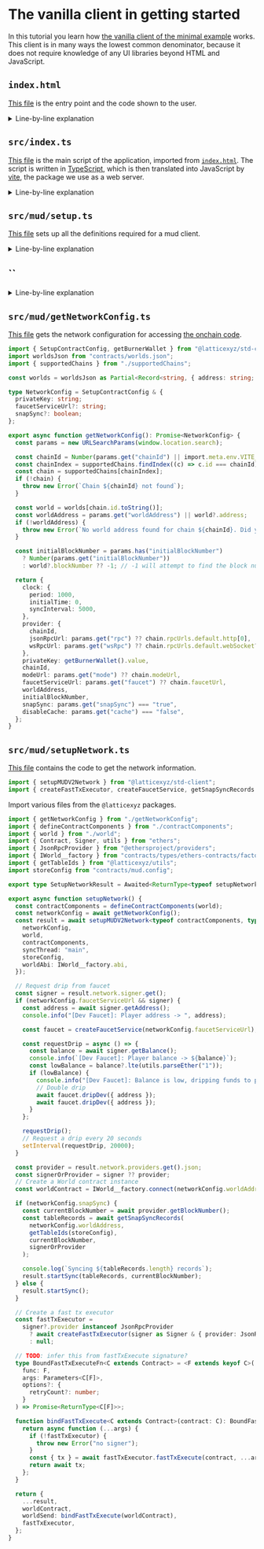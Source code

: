 # The vanilla client in getting started

In this tutorial you learn how [the vanilla client of the minimal example](https://github.com/latticexyz/mud/tree/main/templates/vanilla) works.
This client is in many ways the lowest common denominator, because it does not require knowledge of any UI libraries beyond HTML and JavaScript.

## `index.html`

[This file](https://github.com/latticexyz/mud/blob/main/templates/vanilla/packages/client/index.html) is the entry point and the code shown to the user.

<details>

<summary>Line-by-line explanation</summary>

```html
<!DOCTYPE html>
<html lang="en">
  <head>
    <meta charset="UTF-8" />
    <meta name="viewport" content="width=device-width, initial-scale=1.0" />
    <title>a minimal MUD client</title>
  </head>
</html>
```

This is a standard boilerplate [HTML header](https://www.w3schools.com/html/html_head.asp).

```html
<body>
  <script type="module" src="/src/index.ts"></script>
</body>
```

This [`script` tag](https://www.w3schools.com/html/html_scripts.asp) executes [the main script for the application](#srcindexts).

```html
<div>
  <div>Counter: <span id="counter">0</span></div>
</div>
```

This [`span` tag](https://www.w3schools.com/tags/tag_span.asp) creates a span called `counter`, whose value can then be updated from the JavaScript code.

```html
      <button onclick="window.increment()">Increment</button>
    </div>
```

This button calls the function defined in [`src/index.ts`](#srcindexts).

```html
  </body>
</html>
```

Standard end of HTML tags.

</details>

## `src/index.ts`

[This file](https://github.com/latticexyz/mud/blob/main/templates/vanilla/packages/client/src/index.ts) is the main script of the application, imported from [`index.html`](#indexhtml).
The script is written in [TypeScript](https://www.typescriptlang.org/), which is then translated into JavaScript by [vite](https://vitejs.dev/), the package we use as a web server.

<details>

<summary>Line-by-line explanation</summary>

```typescript
import { mount as mountDevTools } from "@latticexyz/dev-tools";
```

We are getting the `mount` function from [`@latticexyz/dev-tools`](https://www.npmjs.com/package/@latticexyz/dev-tools), an NPM package.
This function creates the area on the right of the browser window that includes information about MUD.

```typescript
import { setup } from "./mud/setup";
```

The code generated by mud is located in [the `src/mud` directory](https://github.com/latticexyz/mud/tree/main/templates/vanilla/packages/client/src/mud).
The main setup code resides in [`src/mud/setup.ts`](#srcmudsetupts).
The function to call in that file is `setup`.

```typescript
const {
  components,
  systemCalls: { increment },
} = await setup();
```

Run `setup()` (and wait for it to finish).
Afterwards, get `components` and `systemCalls.increment` from the result.

```typescript
// Components expose a stream that triggers when the component is updated.
components.CounterTable.update$.subscribe((update) => {
```

When `CounterTable` is updated, run the function in the parameter.

```typescript
const [nextValue, prevValue] = update.value;
```

Read the update.
Note that the update includes both the new value and the previous one.

```typescript
console.log("Counter updated", update, { nextValue, prevValue });
document.getElementById("counter")!.innerHTML = String(nextValue?.value ?? "unset");
```

Update the `counter` area [in the HTML](#indexhtml).
The syntax is a bit complicated, because of the way TypeScript works.

`document.getElementById("counter")` can return either an HTML element (if there is one called `counter`) or nothing.
The exclamation point (`!`) tells TypeScript to trust us that it does exist and have an `innerHTML` field.

```typescript
});

// Just for demonstration purposes: we create a global function that can be
// called to invoke the Increment system contract via the world. (See IncrementSystem.sol.)
(window as any).increment = async () => {
  console.log("new counter value:", await increment());
};
```

Make the `increment` function available by adding it to [the `window` global variable](https://www.w3schools.com/js/js_window.asp).
Note the syntax `window as any`.
The `window` variable can have various fields added to it, so it cannot be fully defined in TypeScript.
The `as any` tells TypeScript not to worry about the type definition in this case, and just assume that the code is correct.

The value is incremented by `await increment()`, which is defined in `(await setup()).systemCalls`.

```typescript
mountDevTools();
```

Finally, `mountDevTools` creates the right bar with the MUD information.

</details>

## `src/mud/setup.ts`

[This file](https://github.com/latticexyz/mud/blob/main/examples/minimal/packages/client-vanilla/src/mud/setup.ts) sets up all the definitions required for a mud client.

<details>

<summary>Line-by-line explanation</summary>

```ts
import { createClientComponents } from "./createClientComponents";
import { createSystemCalls } from "./createSystemCalls";
import { setupNetwork } from "./setupNetwork";
```

Import the code that does various types of setup.

```ts
export type SetupResult = Awaited<ReturnType<typeof setup>>;
```

The type definition for the return type of `setup`.

```ts
export async function setup() {
```

This is the `setup` function that is called from [`src/index.ts`](https://github.com/latticexyz/mud/blob/main/examples/minimal/packages/client-vanilla/src/index.ts).

```ts
const network = await setupNetwork();
const components = createClientComponents(network);
const systemCalls = createSystemCalls(network, components);
```

Get the network information, the components, and the system calls from the imported code.

```ts
  return {
    network,
    components,
    systemCalls,
  };
}
```

Return all of this information.
This structure's syntax is shorthand for:

```ts
{
  "network": network,
  "components": components,
  "systemCalls": systemCalls
}
```

</details>

## ``

<details>

<summary>Line-by-line explanation</summary>

```typescript

```

</details>

## `src/mud/getNetworkConfig.ts`

[This file](https://github.com/latticexyz/mud/blob/main/examples/minimal/packages/client-vanilla/src/mud/getNetworkConfig.ts) gets the network configuration for accessing [the onchain code](./minimal-onchain).

```ts
import { SetupContractConfig, getBurnerWallet } from "@latticexyz/std-client";
import worldsJson from "contracts/worlds.json";
import { supportedChains } from "./supportedChains";

const worlds = worldsJson as Partial<Record<string, { address: string; blockNumber?: number }>>;

type NetworkConfig = SetupContractConfig & {
  privateKey: string;
  faucetServiceUrl?: string;
  snapSync?: boolean;
};

export async function getNetworkConfig(): Promise<NetworkConfig> {
  const params = new URLSearchParams(window.location.search);

  const chainId = Number(params.get("chainId") || import.meta.env.VITE_CHAIN_ID || 31337);
  const chainIndex = supportedChains.findIndex((c) => c.id === chainId);
  const chain = supportedChains[chainIndex];
  if (!chain) {
    throw new Error(`Chain ${chainId} not found`);
  }

  const world = worlds[chain.id.toString()];
  const worldAddress = params.get("worldAddress") || world?.address;
  if (!worldAddress) {
    throw new Error(`No world address found for chain ${chainId}. Did you run \`mud deploy\`?`);
  }

  const initialBlockNumber = params.has("initialBlockNumber")
    ? Number(params.get("initialBlockNumber"))
    : world?.blockNumber ?? -1; // -1 will attempt to find the block number from RPC

  return {
    clock: {
      period: 1000,
      initialTime: 0,
      syncInterval: 5000,
    },
    provider: {
      chainId,
      jsonRpcUrl: params.get("rpc") ?? chain.rpcUrls.default.http[0],
      wsRpcUrl: params.get("wsRpc") ?? chain.rpcUrls.default.webSocket?.[0],
    },
    privateKey: getBurnerWallet().value,
    chainId,
    modeUrl: params.get("mode") ?? chain.modeUrl,
    faucetServiceUrl: params.get("faucet") ?? chain.faucetUrl,
    worldAddress,
    initialBlockNumber,
    snapSync: params.get("snapSync") === "true",
    disableCache: params.get("cache") === "false",
  };
}
```

## `src/mud/setupNetwork.ts`

[This file](https://github.com/latticexyz/mud/blob/main/examples/minimal/packages/client-vanilla/src/mud/setupNetwork.ts) contains the code to get the network information.

```ts
import { setupMUDV2Network } from "@latticexyz/std-client";
import { createFastTxExecutor, createFaucetService, getSnapSyncRecords } from "@latticexyz/network";
```

Import various files from the `@latticexyz` packages.

```ts
import { getNetworkConfig } from "./getNetworkConfig";
import { defineContractComponents } from "./contractComponents";
import { world } from "./world";
import { Contract, Signer, utils } from "ethers";
import { JsonRpcProvider } from "@ethersproject/providers";
import { IWorld__factory } from "contracts/types/ethers-contracts/factories/IWorld__factory";
import { getTableIds } from "@latticexyz/utils";
import storeConfig from "contracts/mud.config";

export type SetupNetworkResult = Awaited<ReturnType<typeof setupNetwork>>;

export async function setupNetwork() {
  const contractComponents = defineContractComponents(world);
  const networkConfig = await getNetworkConfig();
  const result = await setupMUDV2Network<typeof contractComponents, typeof storeConfig>({
    networkConfig,
    world,
    contractComponents,
    syncThread: "main",
    storeConfig,
    worldAbi: IWorld__factory.abi,
  });

  // Request drip from faucet
  const signer = result.network.signer.get();
  if (networkConfig.faucetServiceUrl && signer) {
    const address = await signer.getAddress();
    console.info("[Dev Faucet]: Player address -> ", address);

    const faucet = createFaucetService(networkConfig.faucetServiceUrl);

    const requestDrip = async () => {
      const balance = await signer.getBalance();
      console.info(`[Dev Faucet]: Player balance -> ${balance}`);
      const lowBalance = balance?.lte(utils.parseEther("1"));
      if (lowBalance) {
        console.info("[Dev Faucet]: Balance is low, dripping funds to player");
        // Double drip
        await faucet.dripDev({ address });
        await faucet.dripDev({ address });
      }
    };

    requestDrip();
    // Request a drip every 20 seconds
    setInterval(requestDrip, 20000);
  }

  const provider = result.network.providers.get().json;
  const signerOrProvider = signer ?? provider;
  // Create a World contract instance
  const worldContract = IWorld__factory.connect(networkConfig.worldAddress, signerOrProvider);

  if (networkConfig.snapSync) {
    const currentBlockNumber = await provider.getBlockNumber();
    const tableRecords = await getSnapSyncRecords(
      networkConfig.worldAddress,
      getTableIds(storeConfig),
      currentBlockNumber,
      signerOrProvider
    );

    console.log(`Syncing ${tableRecords.length} records`);
    result.startSync(tableRecords, currentBlockNumber);
  } else {
    result.startSync();
  }

  // Create a fast tx executor
  const fastTxExecutor =
    signer?.provider instanceof JsonRpcProvider
      ? await createFastTxExecutor(signer as Signer & { provider: JsonRpcProvider })
      : null;

  // TODO: infer this from fastTxExecute signature?
  type BoundFastTxExecuteFn<C extends Contract> = <F extends keyof C>(
    func: F,
    args: Parameters<C[F]>,
    options?: {
      retryCount?: number;
    }
  ) => Promise<ReturnType<C[F]>>;

  function bindFastTxExecute<C extends Contract>(contract: C): BoundFastTxExecuteFn<C> {
    return async function (...args) {
      if (!fastTxExecutor) {
        throw new Error("no signer");
      }
      const { tx } = await fastTxExecutor.fastTxExecute(contract, ...args);
      return await tx;
    };
  }

  return {
    ...result,
    worldContract,
    worldSend: bindFastTxExecute(worldContract),
    fastTxExecutor,
  };
}
```
